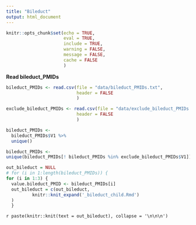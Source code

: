 ```yaml
---
title: "Bileduct"
output: html_document
---
```


```r
knitr::opts_chunk$set(echo = TRUE,
                      eval = TRUE,
                      include = TRUE,
                      warning = FALSE,
                      message = FALSE,
                      cache = FALSE
                      )
```


**Read bileduct_PMIDs**

```r
bileduct_PMIDs <- read.csv(file = "data/bileduct_PMIDs.txt",
                           header = FALSE
                           )

exclude_bileduct_PMIDs <- read.csv(file = "data/exclude_bileduct_PMIDs.txt",
                           header = FALSE
                           )

bileduct_PMIDs <-
  bileduct_PMIDs$V1 %>% 
  unique()

bileduct_PMIDs <- 
unique(bileduct_PMIDs[! bileduct_PMIDs %in% exclude_bileduct_PMIDs$V1])

```


```r
out_bileduct = NULL
# for (i in 1:length(bileduct_PMIDs)) {
for (i in 1:3) {
  value.bileduct_PMID <- bileduct_PMIDs[i]
  out_bileduct = c(out_bileduct,
          knitr::knit_expand('_bileduct_child.Rmd')
  )
  }

```



`r paste(knitr::knit(text = out_bileduct), collapse = '\n\n\n')`



